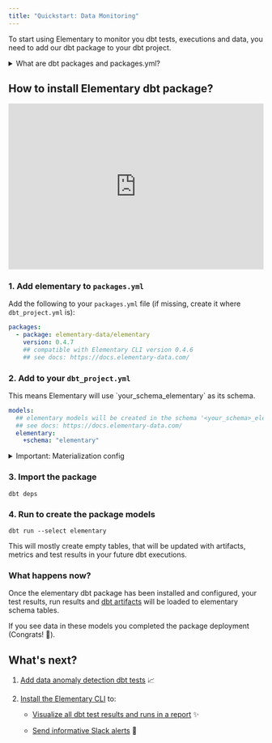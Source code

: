 ```yaml
---
title: "Quickstart: Data Monitoring"
---
```


To start using Elementary to monitor you dbt tests, executions and data, you need to add our dbt package to your dbt project.

<details className="-mt-0 mb-6 rounded-xl border px-6 py-3 prose prose-slate open:pb-5 dark:prose-dark dark:border-slate-800">
<summary className="font-medium cursor-default select-none text-slate-900 dark:text-slate-200">What are dbt packages and packages.yml?</summary>

A dbt package is additional Jinja and SQL code that is added to your project, for additional functionality. In fact, each package is a dbt project. By adding a package to your project, you are adding the package code to be part of your project, you can reference it's macros, execute it's models, and so on.

Add packages to your project by creating a 'packages.yml' file under the main project directory (where your 'dbt_project.yml is), and adding the relevant package. After you add a new package, run dbt deps to actually pull it's code to your project. This is also how you update packages.
Some packages we recommend you check out: [dbt_utils](https://github.com/dbt-labs/dbt-utils/tree/0.8.2/), [dbt_date](https://github.com/calogica/dbt-date/tree/0.5.4/), [codegen](https://github.com/dbt-labs/dbt-codegen/tree/0.5.0/).

</details>

## How to install Elementary dbt package?

<Example resizeable>
  <div style="position: relative; padding-bottom: 64.98194945848375%; height: 0;">
    <iframe
      src="https://www.loom.com/embed/5cf1aaa0708f43a993f8a2945473c7ac"
      frameborder="0"
      webkitallowfullscreen
      mozallowfullscreen
      allowfullscreen
      style="position: absolute; top: 0; left: 0; width: 100%; height: 100%;"
    ></iframe>
  </div>
</Example>

### 1. Add elementary to `packages.yml`

Add the following to your `packages.yml` file (if missing, create it where `dbt_project.yml` is):

```yml packages.yml
packages:
  - package: elementary-data/elementary
    version: 0.4.7
    ## compatible with Elementary CLI version 0.4.6
    ## see docs: https://docs.elementary-data.com/
```

### 2. Add to your `dbt_project.yml`

<TipInfo>
  This means Elementary will use `your_schema_elementary` as its schema.
</TipInfo>

```yml dbt_project.yml
models:
  ## elementary models will be created in the schema '<your_schema>_elementary'
  ## see docs: https://docs.elementary-data.com/
  elementary:
    +schema: "elementary"
```

<details className="-mt-0 mb-6 rounded-xl border px-6 py-3 prose prose-slate open:pb-5 dark:prose-dark dark:border-slate-800">
<summary className="font-medium cursor-default select-none text-slate-900 dark:text-slate-200">Important: Materialization config</summary>

For elementary to work, it needs to create some of the models as incremental tables. Make sure that there are no global materialization configurations that affect elementary, such as:

```yml dbt_project.yml
materialized: "{{ 'table' if target.name == 'prod-cloud' else 'view' }}"
```

Make sure to place the 'elementary' configuration under the models key, and other configs under your project name.

Example:

```yml dbt_project.yml
models:
my_project:
materialized: "{{ 'table' if target.name == 'prod-cloud' else 'view' }}"

elementary:
+schema: "elementary"
```

</details>

### 3. Import the package

```shell Terminal
dbt deps
```

### 4. Run to create the package models

```shell Terminal
dbt run --select elementary
```

This will mostly create empty tables, that will be updated with artifacts, metrics and test results in your future dbt executions.

### What happens now?

Once the elementary dbt package has been installed and configured, your test results, run results and [dbt artifacts](./guides/dbt-artifacts) will be loaded to elementary schema tables.

If you see data in these models you completed the package deployment (Congrats! 🎉).

## What's next?

1. [​Add data anomaly detection dbt tests](./quickstart/add-elementary-tests) 📈
2. [​Install the Elementary CLI](./understand-elementary/install-cli) to:

   - [​Visualize all dbt test results and runs in a report](./quickstart/generate-report-ui) ✨

   - [​Send informative Slack alerts](../quickstart/send-slack-alerts) 📣
